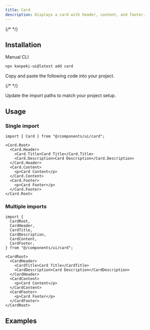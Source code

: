 ---
title: Card
description: Displays a card with header, content, and footer.
---

<ComponentPreview name="card-demo" />
{/* <ComponentPreview name="card-with-form" /> */}

## Installation

<TabsRoot defaultValue="manual">

<TabsList>
  <TabsTrigger value="manual">Manual</TabsTrigger>
  <TabsTrigger value="cli" disabled>CLI</TabsTrigger>
</TabsList>
<TabsContent value="cli">

```bash
npx kanpeki-ui@latest add card
```

</TabsContent>

<TabsContent value="manual">

<Steps>

<Step>Copy and paste the following code into your project.</Step>

{/* <ComponentSource name="button" /> */}

<Step>Update the import paths to match your project setup.</Step>

</Steps>

</TabsContent>

</TabsRoot>

## Usage

### Single import

```tsx
import { Card } from "@/components/ui/card";
```

```tsx
<Card.Root>
  <Card.Header>
    <Card.Title>Card Title</Card.Title>
    <Card.Description>Card Description</Card.Description>
  </Card.Header>
  <Card.Content>
    <p>Card Content</p>
  </Card.Content>
  <Card.Footer>
    <p>Card Footer</p>
  </Card.Footer>
</Card.Root>
```

### Multiple imports

```tsx
import {
  CardRoot,
  CardHeader,
  CardTitle,
  CardDescription,
  CardContent,
  CardFooter,
} from "@/components/ui/card";
```

```tsx
<CardRoot>
  <CardHeader>
    <CardTitle>Card Title</CardTitle>
    <CardDescription>Card Description</CardDescription>
  </CardHeader>
  <CardContent>
    <p>Card Content</p>
  </CardContent>
  <CardFooter>
    <p>Card Footer</p>
  </CardFooter>
</CardRoot>
```

## Examples

<ComponentPreview name="card-demo" />
